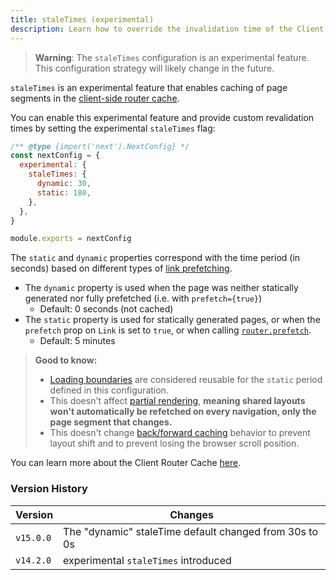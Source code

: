 ```yaml
---
title: staleTimes (experimental)
description: Learn how to override the invalidation time of the Client Router Cache.
---
```


> **Warning**: The `staleTimes` configuration is an experimental feature. This configuration strategy will likely change in the future.

`staleTimes` is an experimental feature that enables caching of page segments in the [client-side router cache](/docs/app/building-your-application/caching#client-side-router-cache).

You can enable this experimental feature and provide custom revalidation times by setting the experimental `staleTimes` flag:

```js filename="next.config.js"
/** @type {import('next').NextConfig} */
const nextConfig = {
  experimental: {
    staleTimes: {
      dynamic: 30,
      static: 180,
    },
  },
}

module.exports = nextConfig
```

The `static` and `dynamic` properties correspond with the time period (in seconds) based on different types of [link prefetching](/docs/app/api-reference/components/link#prefetch).

- The `dynamic` property is used when the page was neither statically generated nor fully prefetched (i.e. with `prefetch={true}`)
  - Default: 0 seconds (not cached)
- The `static` property is used for statically generated pages, or when the `prefetch` prop on `Link` is set to `true`, or when calling [`router.prefetch`](/docs/app/building-your-application/caching#routerprefetch).
  - Default: 5 minutes

> **Good to know:**
>
> - [Loading boundaries](/docs/app/api-reference/file-conventions/loading) are considered reusable for the `static` period defined in this configuration.
> - This doesn't affect [partial rendering](/docs/app/building-your-application/routing/linking-and-navigating#4-partial-rendering), **meaning shared layouts won't automatically be refetched on every navigation, only the page segment that changes.**
> - This doesn't change [back/forward caching](/docs/app/building-your-application/caching#client-side-router-cache) behavior to prevent layout shift and to prevent losing the browser scroll position.

You can learn more about the Client Router Cache [here](/docs/app/building-your-application/caching#client-side-router-cache).

### Version History

| Version   | Changes                                                |
| --------- | ------------------------------------------------------ |
| `v15.0.0` | The "dynamic" staleTime default changed from 30s to 0s |
| `v14.2.0` | experimental `staleTimes` introduced                   |
